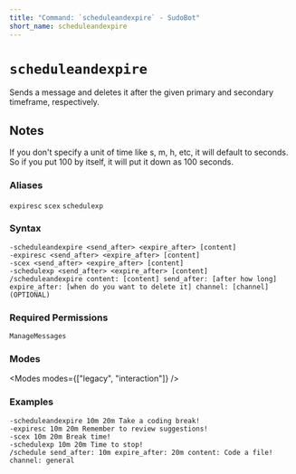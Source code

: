 ```yaml
---
title: "Command: `scheduleandexpire` - SudoBot"
short_name: scheduleandexpire
---
```



# `scheduleandexpire`

Sends a message and deletes it after the given primary and secondary timeframe, respectively.

## Notes

If you don't specify a unit of time like s, m, h, etc, it will default to seconds. So if you put 100 by itself, it will put it down as 100 seconds.

### Aliases
`expiresc`
`scex`
`schedulexp`

### Syntax

```
-scheduleandexpire <send_after> <expire_after> [content]
-expiresc <send_after> <expire_after> [content]
-scex <send_after> <expire_after> [content]
-schedulexp <send_after> <expire_after> [content]
/scheduleandexpire content: [content] send_after: [after how long] expire_after: [when do you want to delete it] channel: [channel] (OPTIONAL)
```

### Required Permissions

`ManageMessages`

### Modes

<Modes modes={["legacy", "interaction"]} />

### Examples

```
-scheduleandexpire 10m 20m Take a coding break!
-expiresc 10m 20m Remember to review suggestions!
-scex 10m 20m Break time!
-schedulexp 10m 20m Time to stop!
/schedule send_after: 10m expire_after: 20m content: Code a file! channel: general
```
